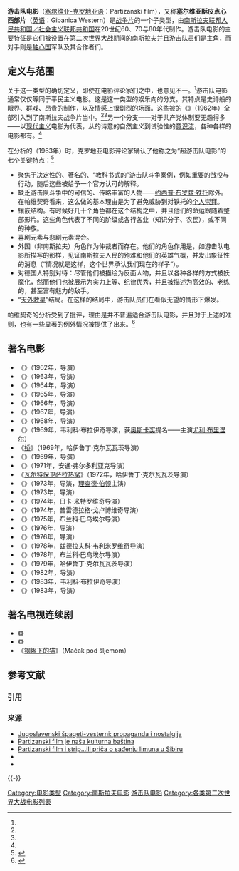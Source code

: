 '''游击队电影'''（[[塞尔维亚-克罗地亚语|塞尔维亚-克罗地亚语]]：Partizanski film），又称'''塞尔维亚酥皮点心西部片'''（[[英语|英语]]：Gibanica Western）是[[战争片|战争片]]的一个子类型，由[[南斯拉夫社会主义联邦共和国|南斯拉夫联邦人民共和国／社会主义联邦共和国]]在20世纪60、70与80年代制作。游击队电影的主要特征是它们被设置在[[第二次世界大战|第二次世界大战]]期间的南斯拉夫并且[[南斯拉夫人民解放军和游击队|游击队员们]]是主角，而对手则是[[轴心国|轴心国]]军队及其合作者们。

==定义与范围==
关于这一类型的确切定义，即使在电影评论家们之中，也意见不一。<ref name="Jutarnji 2009"/>游击队电影通常仅仅等同于平民主义电影。这是这一类型的娱乐向的分支。其特点是史诗般的眼界、[[群戏|群戏]]、昂贵的制作，以及情感上很剧烈的场面。这些被{{link-en|韦利科·布拉伊奇|Veljko Bulaji?}}的《{{link-en|科扎拉之战 (电影)|Kozara (film)|科扎拉之战}}》（1962年）全部引入到了南斯拉夫战争片当中。<ref name="Filmski programi"/><ref name="SFF"/>另一个分支——对于共产党体制要无趣得多——以[[现代主义|现代主义]]电影为代表，从{{link-en|南斯拉夫黑潮|Yugoslav Black Wave}}的诗意的自然主义到试验性的[[意识流文学|意识流]]，各种各样的电影都有。<ref name="SFF"/>

在分析{{link-en|法迪尔·哈季奇|Fadil Hadžić}}的{{link-sr|突袭德尔瓦尔 (电影)|Десант на Дрвар (филм)|突袭德尔瓦尔}}（1963年）时，克罗地亚电影评论家{{link-en|尤尼察·帕维契奇|Jurica Pavičić}}确认了他称之为“超游击队电影”的七个关键特点：<ref>{{harvnb|Pavičić|2003|p=13-14}}</ref>

* 聚焦于决定性的、著名的、“教科书式的”游击队斗争案例，例如重要的战役与行动，随后这些被给予一个官方认可的解释。
* 缺乏游击队斗争中的可信的、传略丰富的人物——[[约瑟普·布罗兹·铁托|约西普·布罗兹·铁托]]除外。在帕维契奇看来，这么做的基本理由是为了避免威胁到对铁托的[[个人崇拜|个人崇拜]]。
* 镶嵌结构。有时候好几十个角色都在这个结构之中，并且他们的命运跟随着整部影片。这些角色代表了不同的阶级或各行各业（知识分子、农民），或不同的种族。
* 喜剧元素与悲剧元素混合。
* 外国（非南斯拉夫）角色作为仲裁者而存在。他们的角色作用是，如游击队电影所描写的那样，见证南斯拉夫人民的殉难和他们的英雄气概，并发出象征性的消息（“情况就是这样，这个世界承认我们现在的样子”）。
* 对德国人特别对待：尽管他们被描绘为反面人物，并且以各种各样的方式被妖魔化，然而他们也被展示为实力上等、纪律优秀，并且被描述为高效的、老练的，甚至富有魅力的敌手。
* “[[天外救星|天外救星]]”结局。在这样的结局中，游击队员们在看似无望的情形下爆发。

帕维契奇的分析受到了批评，理由是并不普遍适合游击队电影，并且对于上述的准则，也有一些显著的例外情况被提供了出来。<ref>{{harvnb|Jovanović|2011|p=51-54}}</ref>

==著名电影==
*《{{link-en|科扎拉之战 (电影)|Kozara (film)|科扎拉之战}}》（1962年，{{link-en|韦利科·布拉伊奇|Veljko Bulajić}}导演）
*《{{link-sr|突袭德尔瓦尔 (电影)|Десант на Дрвар (филм)|突袭德尔瓦尔}}》（1963年，{{link-en|法迪尔·哈季奇|Fadil Hadžić}}导演）
*《{{link-en|民族英雄 (电影)|Nikoletina Bursać|民族英雄}}》（1964年，{{link-en|布兰科·巴乌埃尔|Branko Bauer}}导演）
*《{{link-en|三 (1965年电影)|Three (1965 film)|三}}》（1965年，{{link-en|亚历山大·彼得罗维奇 (电影导演)|Aleksandar Petrović (film director)|亚历山大·彼得罗维奇}}导演）
*《{{link-sr|雏鹰 (电影)|Орлови рано лете (филм)|雏鹰}}》（1966年，{{link-en|索娅·约万诺维奇|Soja Jovanović}}导演）
*《{{link-sr|夜袭机场|Диверзанти}}》（1967年，{{link-en|哈伊鲁丁·克尔瓦瓦茨|Hajrudin Krvavac}}导演）
*《{{link-sr|贝尔格莱德行动|Операција Београд}}》（1968年，{{link-en|日卡·米特罗维奇|Žika Mitrović}}导演）
*《{{link-en|内雷特瓦河战役 (电影)|Battle of Neretva (film)|内雷特瓦河战役}}》（1969年，韦利科·布拉伊奇导演，获[[奥斯卡金像奖|奥斯卡奖]]提名——主演[[尤尔·伯连纳|尤利·布里涅尔]]）
*《[[桥_(1969年电影)|桥]]》（1969年，哈伊鲁丁·克尔瓦瓦茨导演）
*《{{link-en|钟声为你而响|When You Hear the Bells}}》（1969年，{{link-en|安通·弗尔多利亚克|Antun Vrdoljak}}导演）
*《{{link-en|山上的松树|The Pine Tree in the Mountain}}》（1971年，安通·弗尔多利亚克导演）
*《[[瓦尔特保卫萨拉热窝|瓦尔特保卫萨拉热窝]]》（1972年，哈伊鲁丁·克尔瓦瓦茨导演）
*《{{link-en|苏捷什卡战役 (电影)|The Battle of Sutjeska (film)|苏捷什卡战役}}》（1973年，{{link-en|斯蒂佩·德利茨|Stipe Delić}}导演，[[理查德·伯顿|理查德·伯顿]]主演）
*《{{link-sr|炸弹 (电影)|Бомбаши (филм)|炸弹}}》（1973年，{{link-en|普雷德拉格·戈卢博维奇|Predrag Golubović}}导演）
*《{{link-en|67天|The Republic of Užice}}》（1974年，日卡·米特罗维奇导演）
*《{{link-sr|红色袭击|Црвени удар}}》（1974年，普雷德拉格·戈卢博维奇导演）
*《{{link-en|萨拉斯的早晨|Salaš u Malom Ritu}}》（1975年，布兰科·巴乌埃尔导演）
*《{{link-sr|绿山高地|Врхови Зеленгоре}}》（1976年，{{link-en|兹德拉夫科·韦利米罗维奇|Zdravko Velimirović}}导演）
*《{{link-sr|少女桥 (电影)|Девојачки мост (филм)|少女桥}}》（1976年，{{link-sr|米奥米尔·斯塔门科维奇|Миомир Мики Стаменковић}}导演）
*《{{link-sr|南方铁路之战|Двобој за јужну пругу}}》（1978年，兹德拉夫科·韦利米罗维奇导演）
*《{{link-sr|博思科·布哈 (电影)|Бошко Буха (филм)|博思科·布哈}}》（1978年，布兰科·巴乌埃尔导演）
*《{{link-sr|游击飞行中队|Партизанска ескадрила}}》（1979年，哈伊鲁丁·克尔瓦瓦茨导演）
*《{{link-sr|7月13日 (电影)|13. јул (филм)|7月13日}}》（1982年，{{link-sr|拉多米尔·沙拉诺维奇|Радомир Бајо Шарановић}}导演）
*《{{link-en|英雄 (1983年电影)|Great Transport|英雄}}》（1983年，韦利科·布拉伊奇导演）
*《{{link-sr|远征伊格曼 (电影)|Игмански марш (филм)|远征伊格曼}}》（1983年，{{link-en|兹德拉夫科·绍特拉|Zdravko Šotra}}导演）

==著名电视连续剧==
*《{{link-en|黑名单上的人|Otpisani}}》
*《{{link-sr|卡比拉的篝火|Капелски кресови}}》
*《[[钢盔下的猫|钢盔下的猫]]》（Mačak pod šljemom）

== 参考文献 ==
=== 引用 ===
{{Reflist
|refs =
<ref name="Filmski programi">{{cite web
| url=http://www.filmski-programi.hr/english/baza_film.php?id=39
| title=Kozara
| work=filmski-programi.hr
| publisher=Croatian Film Association（{{link-en|克罗地亚电影协会|Croatian Film Association}}）
| accessdate=2010-08-25
| archive-date=2016-03-03
| archive-url=https://web.archive.org/web/20160303172227/http://www.filmski-programi.hr/english/baza_film.php?id=39
| dead-url=no
}}</ref>

<ref name="Jutarnji 2009">{{cite web
| url=http://www.jutarnji.hr/vrdoljak-je-radio-najbolje-partizanske-filmove/351671/
| title=Vrdoljak je radio najbolje partizanske filmove
| date=November 11, 2009
| last=Pavičić
| first=Jurica（{{link-en|尤尼察·帕维契奇|Jurica Pavičić}}）
| work=Jutarnji list（{{link-en|晨报 (萨格勒布)|Jutarnji list|晨报}}）
| language=hr
| accessdate=2010-05-23
| archive-date=2016-03-03
| archive-url=https://web.archive.org/web/20160303191904/http://www.jutarnji.hr/vrdoljak-je-radio-najbolje-partizanske-filmove/351671/
| dead-url=no
}}</ref>
 
<ref name="SFF">{{cite web
 |url          = http://www.subversivefestival.com/archive/subff2010/index_direkt_det.php?tekst_id=295&menu_id=35&sm_id=37&sd_id=80&spd=1
 |title        = Opsada, Branko Marjanović, 1956.
 |last         = Šakić
 |first        = Tomislav
 |year         = 2010
 |work         = subversivefilmfestival.com
 |publisher    = Subversive Film Festival
 |language     = hr
 |accessdate   = 2010-10-26
 |archive-date = 2013-02-03
 |archive-url  = https://archive.is/20130203034527/http://www.subversivefestival.com/archive/subff2010/index_direkt_det.php?tekst_id=295&menu_id=35&sm_id=37&sd_id=80&spd=1
 |dead-url     = yes
}}</ref>
}}

=== 来源 ===
*[https://archive.is/20121128160657/http://82.94.203.142/hrvatska/jugoslavenski-spageti-vesterni-propaganda-i-nostalgija Jugoslavenski špageti-vesterni: propaganda i nostalgija] {{hr icon}}
*[http://www.blic.rs/m/Intervju/160530/Partizanski-film-je-nasa-kulturna-bastina Partizanski film je naša kulturna baština] {{sr icon}}
*[http://www.jutarnji.hr/partizanski-film-i-strip---ili-prica-o-sadenju-limuna-u-sibiru/1059641/ Partizanski film i strip...ili priča o sađenju limuna u Sibiru] {{Wayback|url=http://www.jutarnji.hr/partizanski-film-i-strip---ili-prica-o-sadenju-limuna-u-sibiru/1059641/ |date=20160303224443 }} {{hr icon}}
* {{cite journal |url=http://www.hfs.hr/doc/ljetopis/hfl34-web.pdf |title=Igrani filmovi Fadila Hadžića |journal=Hrvatski filmski ljetopis |last=Pavičić |first=Jurica（{{link-en|尤尼察·帕维契奇|Jurica Pavičić}}） |issue=34 |pages=3-38 |date=June 2003 |language=hr |format=PDF |accessdate=12 November 2014 |ref=harv |archive-date=2016-03-04 |archive-url=https://web.archive.org/web/20160304025124/http://www.hfs.hr/doc/ljetopis/hfl34-web.pdf |dead-url=no }}
* {{cite journal |url=http://www.academia.edu/916746/Fadil_Had%C5%BEi%C4%87_u_optici_totalitarne_paradigme |title=Fadil Hadžić u optici totalitarne paradigme |journal=Hrvatski filmski ljetopis |last=Jovanović |first=Nebojša |issue=65-66 |pages=47-59 |year=2011 |language=hr |accessdate=13 November 2014 |ref=harv |archive-date=2021-12-25 |archive-url=https://web.archive.org/web/20211225003359/https://www.academia.edu/916746/Fadil_Had%C5%BEi%C4%87_u_optici_totalitarne_paradigme |dead-url=no }}

{{-}}
{{Film genres}}

[[Category:电影类型|Category:电影类型]]
[[Category:南斯拉夫电影|Category:南斯拉夫电影]]
[[Category:游击队电影|]]
[[Category:各类第二次世界大战电影列表|Category:各类第二次世界大战电影列表]]